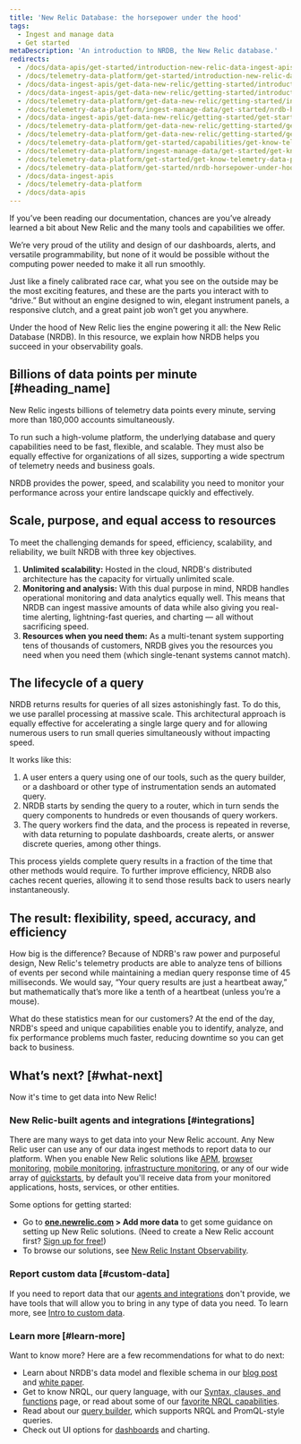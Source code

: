 ```yaml
---
title: 'New Relic Database: the horsepower under the hood'
tags:
  - Ingest and manage data
  - Get started
metaDescription: 'An introduction to NRDB, the New Relic database.'
redirects: 
  - /docs/data-apis/get-started/introduction-new-relic-data-ingest-apis-sdks
  - /docs/telemetry-data-platform/get-started/introduction-new-relic-data-ingest-apis-sdks
  - /docs/data-ingest-apis/get-data-new-relic/getting-started/introduction-new-relic-data-ingest
  - /docs/data-ingest-apis/get-data-new-relic/getting-started/introduction-new-relic-data-ingest-apis-sdks
  - /docs/telemetry-data-platform/get-data-new-relic/getting-started/introduction-new-relic-data-ingest-apis-sdks
  - /docs/telemetry-data-platform/ingest-manage-data/get-started/nrdb-horsepower-under-hood
  - /docs/data-ingest-apis/get-data-new-relic/getting-started/get-started-telemetry-data-platform
  - /docs/telemetry-data-platform/get-data-new-relic/getting-started/get-started-telemetry-data-platform
  - /docs/telemetry-data-platform/get-data-new-relic/getting-started/get-know-telemetry-data-platform
  - /docs/telemetry-data-platform/get-started/capabilities/get-know-telemetry-data-platform
  - /docs/telemetry-data-platform/ingest-manage-data/get-started/get-know-telemetry-data-platform 
  - /docs/telemetry-data-platform/get-started/get-know-telemetry-data-platform
  - /docs/telemetry-data-platform/get-started/nrdb-horsepower-under-hood
  - /docs/data-ingest-apis
  - /docs/telemetry-data-platform
  - /docs/data-apis
---
```


If you’ve been reading our documentation, chances are you’ve already learned a bit about New Relic and the many tools and capabilities we offer.

We’re very proud of the utility and design of our dashboards, alerts, and versatile programmability, but none of it would be possible without the computing power needed to make it all run smoothly.

Just like a finely calibrated race car, what you see on the outside may be the most exciting features, and these are the parts you interact with to “drive.” But without an engine designed to win, elegant instrument panels, a responsive clutch, and a great paint job won’t get you anywhere.

Under the hood of New Relic lies the engine powering it all: the New Relic Database (NRDB). In this resource, we explain how NRDB helps you succeed in your observability goals.

## Billions of data points per minute [#heading_name]

New Relic ingests billions of telemetry data points every minute, serving more than 180,000 accounts simultaneously.

To run such a high-volume platform, the underlying database and query capabilities need to be fast, flexible, and scalable. They must also be equally effective for organizations of all sizes, supporting a wide spectrum of telemetry needs and business goals.

NRDB provides the power, speed, and scalability you need to monitor your performance across your entire landscape quickly and effectively.

## Scale, purpose, and equal access to resources

To meet the challenging demands for speed, efficiency, scalability, and reliability, we built NRDB with three key objectives.

1. **Unlimited scalability:** Hosted in the cloud, NRDB's distributed architecture has the capacity for virtually unlimited scale.
2. **Monitoring and analysis:** With this dual purpose in mind, NRDB handles operational monitoring and data analytics equally well. This means that NRDB can ingest massive amounts of data while also giving you real-time alerting, lightning-fast queries, and charting — all without sacrificing speed.
3. **Resources when you need them:** As a multi-tenant system supporting tens of thousands of customers, NRDB gives you the resources you need when you need them (which single-tenant systems cannot match).

## The lifecycle of a query

NRDB returns results for queries of all sizes astonishingly fast. To do this, we use parallel processing at massive scale. This architectural approach is equally effective for accelerating a single large query and for allowing numerous users to run small queries simultaneously without impacting speed.

It works like this:

1. A user enters a query using one of our tools, such as the query builder, or a dashboard or other type of instrumentation sends an automated query.
2. NRDB starts by sending the query to a router, which in turn sends the query components to hundreds or even thousands of query workers.
3. The query workers find the data, and the process is repeated in reverse, with data returning to populate dashboards, create alerts, or answer discrete queries, among other things.

This process yields complete query results in a fraction of the time that other methods would require. To further improve efficiency, NRDB also caches recent queries, allowing it to send those results back to users nearly instantaneously.

## The result: flexibility, speed, accuracy, and efficiency

How big is the difference? Because of NDRB's raw power and purposeful design, New Relic's telemetry products are able to analyze tens of billions of events per second while maintaining a median query response time of 45 milliseconds. We would say, “Your query results are just a heartbeat away,” but mathematically that’s more like a tenth of a heartbeat (unless you’re a mouse).

What do these statistics mean for our customers? At the end of the day, NRDB's speed and unique capabilities enable you to identify, analyze, and fix performance problems much faster, reducing downtime so you can get back to business.

## What’s next? [#what-next]

Now it's time to get data into New Relic!

### New Relic-built agents and integrations [#integrations]

There are many ways to get data into your New Relic account. Any New Relic user can use any of our data ingest methods to report data to our platform. When you enable New Relic solutions like [APM](/docs/apm), [browser monitoring](/docs/browser), [mobile monitoring](/docs/mobile-monitoring), [infrastructure monitoring](/docs/infrastructure), or any of our wide array of [quickstarts](https://newrelic.com/instant-observability/), by default you'll receive data from your monitored applications, hosts, services, or other entities.

Some options for getting started:

* Go to **[one.newrelic.com](https://one.newrelic.com/all-capabilities) > Add more data** to get some guidance on setting up New Relic solutions. (Need to create a New Relic account first? [Sign up for free!](https://newrelic.com/signup))
* To browse our solutions, see [New Relic Instant Observability](https://newrelic.com/instant-observability/).

### Report custom data [#custom-data]

If you need to report data that our [agents and integrations](#integrations) don't provide, we have tools that will allow you to bring in any type of data you need. To learn more, see [Intro to custom data](/docs/telemetry-data-platform/custom-data/intro-custom-data).

### Learn more [#learn-more]

Want to know more? Here are a few recommendations for what to do next:

* Learn about NRDB's data model and flexible schema in our [blog post](https://blog.newrelic.com/product-news/nrdb-design-principles/) and [white paper](https://newrelic.com/resources/white-papers/inside-nrdb-flexible-unified-database).
* Get to know NRQL, our query language, with our [Syntax, clauses, and functions](/docs/query-your-data/nrql-new-relic-query-language/get-started/nrql-syntax-clauses-functions) page, or read about some of our [favorite NRQL capabilities](/docs/query-your-data/nrql-new-relic-query-language/nrql-query-tutorials).
* Read about our [query builder](/docs/query-your-data/explore-query-data/query-builder/use-advanced-nrql-mode-query-data), which supports NRQL and PromQL-style queries.
* Check out UI options for [dashboards](/docs/query-your-data/explore-query-data/dashboards/introduction-dashboards) and charting.
